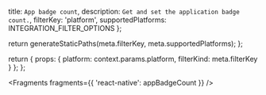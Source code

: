  title: `App badge count`,
  description: `Get and set the application badge count.`,
  filterKey: 'platform',
  supportedPlatforms: INTEGRATION_FILTER_OPTIONS
};



  return generateStaticPaths(meta.filterKey, meta.supportedPlatforms);
};

  return {
    props: {
      platform: context.params.platform,
      filterKind: meta.filterKey
    }
  };
};


<Fragments fragments={{ 'react-native': appBadgeCount }} />
